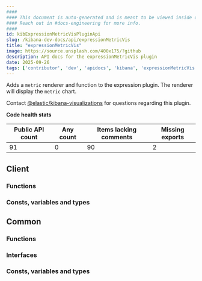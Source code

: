 ```yaml
---
####
#### This document is auto-generated and is meant to be viewed inside our experimental, new docs system.
#### Reach out in #docs-engineering for more info.
####
id: kibExpressionMetricVisPluginApi
slug: /kibana-dev-docs/api/expressionMetricVis
title: "expressionMetricVis"
image: https://source.unsplash.com/400x175/?github
description: API docs for the expressionMetricVis plugin
date: 2025-09-26
tags: ['contributor', 'dev', 'apidocs', 'kibana', 'expressionMetricVis']
---
```


Adds a `metric` renderer and function to the expression plugin. The renderer will display the `metric` chart.

Contact [@elastic/kibana-visualizations](https://github.com/orgs/elastic/teams/kibana-visualizations) for questions regarding this plugin.

**Code health stats**

| Public API count  | Any count | Items lacking comments | Missing exports |
|-------------------|-----------|------------------------|-----------------|
| 91 | 0 | 90 | 2 |

## Client

### Functions
<DocDefinitionList data={expressionMetricVisObj.client.functions}/>

### Consts, variables and types
<DocDefinitionList data={expressionMetricVisObj.client.misc}/>

## Common

### Functions
<DocDefinitionList data={expressionMetricVisObj.common.functions}/>

### Interfaces
<DocDefinitionList data={expressionMetricVisObj.common.interfaces}/>

### Consts, variables and types
<DocDefinitionList data={expressionMetricVisObj.common.misc}/>

